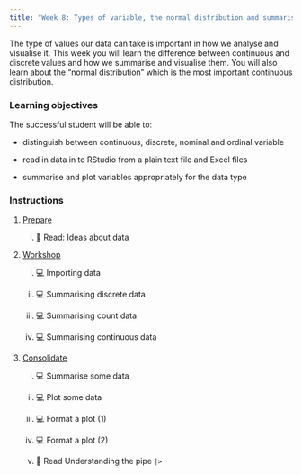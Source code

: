 ```yaml
---
title: "Week 8: Types of variable, the normal distribution and summarising data"
---
```


The type of values our data can take is important in how we analyse and visualise it. This week you will learn the difference between continuous and discrete values and how we summarise and visualise them. You will also learn about the "normal distribution" which is the most important continuous distribution. 

### Learning objectives

The successful student will be able to:

-   distinguish between continuous, discrete, nominal and ordinal variable

-   read in data in to RStudio from a plain text file and Excel files

-   summarise and plot variables appropriately for the data type

### Instructions

1.  [Prepare](study_before_workshop.qmd)

    i.  📖 Read: Ideas about data

2.  [Workshop](workshop.qmd)

    i.  💻 Importing data
    
    ii. 💻 Summarising discrete data
    
    iii. 💻 Summarising count data
    
    iv. 💻 Summarising continuous data

3.  [Consolidate](study_after_workshop.qmd)

    i.  💻 Summarise some data

    ii. 💻 Plot some data
    
    iii. 💻 Format a plot (1)
    
    iv. 💻 Format a plot (2)
    
    v.  📖 Read Understanding the pipe `|>`
